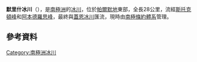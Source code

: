 {{coord|71|2|S|61|45|W|display=title}}

'''默里什冰川'''（{{lang-en|Murrish Glacier}}），是[[南極洲|南極洲]]的[[冰川|冰川]]，位於[[帕爾默地|帕爾默地]]東部，全長28公里，流經[[斯托克頓峰|斯托克頓峰]]和[[阿本德羅思峰|阿本德羅思峰]]，最終與[[蓋恩冰川|蓋恩冰川]]匯流，現時由[[南極條約體系|南極條約體系]]管理。

==參考資料==
{{usgs-gazetteer}}

{{Antarctica-geo-stub}}
[[Category:南極洲冰川|Category:南極洲冰川]]